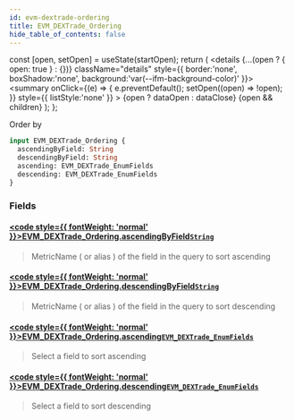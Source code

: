 ```yaml
---
id: evm-dextrade-ordering
title: EVM_DEXTrade_Ordering
hide_table_of_contents: false
---
```







  const [open, setOpen] = useState(startOpen);
  return (
    <details {...(open ? { open: true } : {})} className="details" style={{ border:'none', boxShadow:'none', background:'var(--ifm-background-color)' }}>
      <summary
        onClick={(e) => {
          e.preventDefault();
          setOpen((open) => !open);
        }}
        style={{ listStyle:'none' }}
      >
      {open ? dataOpen : dataClose}
      </summary>
      {open && children}
    </details>
  );
};




Order by


```graphql
input EVM_DEXTrade_Ordering {
  ascendingByField: String
  descendingByField: String
  ascending: EVM_DEXTrade_EnumFields
  descending: EVM_DEXTrade_EnumFields
}
```




### Fields

#### [<code style={{ fontWeight: 'normal' }}>EVM_DEXTrade_Ordering.<b>ascendingByField</b></code>](#)<Bullet />[`String`](/docs/graphql-reference/scalars/string) <Badge class="secondary" text="scalar"/>
> MetricName ( or alias ) of the field in the query to sort ascending
> 

#### [<code style={{ fontWeight: 'normal' }}>EVM_DEXTrade_Ordering.<b>descendingByField</b></code>](#)<Bullet />[`String`](/docs/graphql-reference/scalars/string) <Badge class="secondary" text="scalar"/>
> MetricName ( or alias ) of the field in the query to sort descending
> 

#### [<code style={{ fontWeight: 'normal' }}>EVM_DEXTrade_Ordering.<b>ascending</b></code>](#)<Bullet />[`EVM_DEXTrade_EnumFields`](/docs/graphql-reference/enums/evm-dextrade-enum-fields) <Badge class="secondary" text="enum"/>
> Select a field to sort ascending
> 

#### [<code style={{ fontWeight: 'normal' }}>EVM_DEXTrade_Ordering.<b>descending</b></code>](#)<Bullet />[`EVM_DEXTrade_EnumFields`](/docs/graphql-reference/enums/evm-dextrade-enum-fields) <Badge class="secondary" text="enum"/>
> Select a field to sort descending
> 



